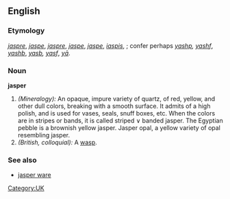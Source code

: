 ==English==

{{webster}}
===Etymology===
{{OE.}} ''[[jaspre]]'', ''[[jaspe]]'', {{OF.}} ''[[jaspre]]'', ''[[jaspe]]'', {{F.}} ''[[jaspe]]'', {{L.}} ''[[iaspis]]'', {{Gr.}}; confer perhaps ''[[yashp]], [[yashf]]'', {{Ar.}} ''[[yashb]]'', ''[[yasb]], [[yasf]]'', {{Heb.}} ''[[yā]]''.

===Noun===
'''jasper''' 
# ''(Mineralogy):'' An opaque, impure variety of quartz, of red, yellow, and other dull colors, breaking with a smooth surface. It admits of a high polish, and is used for vases, seals, snuff boxes, etc. When the colors are in stripes or bands, it is called striped ∨ banded jasper. The Egyptian pebble is a brownish yellow jasper. Jasper opal, a yellow variety of opal resembling jasper.
# ''(British, colloquial):'' A [[wasp]].

===See also===
*[[jasper ware]] <!--a delicate kind of earthenware invented by Josiah Wedgwood. It is usually white, but is capable of receiving color.-->

[[Category:UK]]
